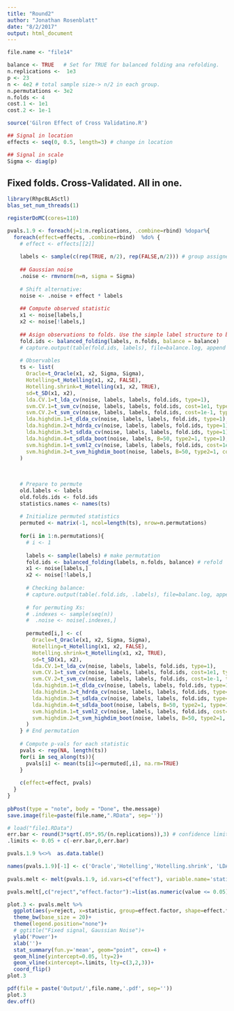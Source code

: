 ```yaml
---
title: "Round2"
author: "Jonathan Rosenblatt"
date: "8/2/2017"
output: html_document
---
```




```r
file.name <- "file14"

balance <- TRUE   # Set for TRUE for balanced folding ana refolding.
n.replications <-  1e3
p <- 23
n <- 4e2 # total sample size-> n/2 in each group.
n.permutations <- 3e2
n.folds <- 4
cost.1 <- 1e1
cost.2 <- 1e-1

source('Gilron Effect of Cross Validatino.R')

## Signal in location
effects <- seq(0, 0.5, length=3) # change in location

## Signal in scale
Sigma <- diag(p)
```


## Fixed folds. Cross-Validated. All in one.
```r
library(RhpcBLASctl)
blas_set_num_threads(1)

registerDoMC(cores=110)
```


```r
pvals.1.9 <- foreach(j=1:n.replications, .combine=rbind) %dopar%{
  foreach(effect=effects, .combine=rbind)  %do% {
    # effect <- effects[[2]]
    
    labels <- sample(c(rep(TRUE, n/2), rep(FALSE,n/2))) # group assignemt labels
    
    ## Gaussian noise
    .noise <- rmvnorm(n=n, sigma = Sigma)
    
    # Shift alternative:
    noise <- .noise + effect * labels
    
    ## Compute observed statistic
    x1 <- noise[labels,]
    x2 <- noise[!labels,]
    
    ## Asign observations to folds. Use the simple label structure to balance folds.
    fold.ids <- balanced_folding(labels, n.folds, balance = balance)
    # capture.output(table(fold.ids, labels), file=balance.log, append = TRUE)
    
    # Observables 
    ts <- list(
      Oracle=t_Oracle(x1, x2, Sigma, Sigma),
      Hotelling=t_Hotelling(x1, x2, FALSE),
      Hotelling.shrink=t_Hotelling(x1, x2, TRUE),
      sd=t_SD(x1, x2),
      lda.CV.1=t_lda_cv(noise, labels, labels, fold.ids, type=1),
      svm.CV.1=t_svm_cv(noise, labels, labels, fold.ids, cost=1e1, type=1),
      svm.CV.2=t_svm_cv(noise, labels, labels, fold.ids, cost=1e-1, type=1),
      lda.highdim.1=t_dlda_cv(noise, labels, labels, fold.ids, type=1),
      lda.highdim.2=t_hdrda_cv(noise, labels, labels, fold.ids, type=1),
      lda.highdim.3=t_sdlda_cv(noise, labels, labels, fold.ids, type=1),
      lda.highdim.4=t_sdlda_boot(noise, labels, B=50, type2=1, type=1),
      svm.highdim.1=t_svml2_cv(noise, labels, labels, fold.ids, cost=1e-1, type=1),
      svm.highdim.2=t_svm_highdim_boot(noise, labels, B=50, type2=1, cost=1e-1, type=1)
    )
    
    
    
    # Prepare to permute
    old.labels <- labels
    old.folds.ids <- fold.ids
    statistics.names <- names(ts)
    
    # Initialize permuted statistics
    permuted <- matrix(-1, ncol=length(ts), nrow=n.permutations)
    
    for(i in 1:n.permutations){
      # i <- 1
      
      labels <- sample(labels) # make permutation
      fold.ids <- balanced_folding(labels, n.folds, balance) # refold
      x1 <- noise[labels,]
      x2 <- noise[!labels,]
      
      # Checking balance:
      # capture.output(table(.fold.ids, .labels), file=balanc.log, append = TRUE)
      
      # for permuting Xs:
      # .indexes <- sample(seq(n))
      #  .noise <- noise[.indexes,] 
      
      permuted[i,] <- c(
        Oracle=t_Oracle(x1, x2, Sigma, Sigma),
        Hotelling=t_Hotelling(x1, x2, FALSE),
        Hotelling.shrink=t_Hotelling(x1, x2, TRUE),
        sd=t_SD(x1, x2),
        lda.CV.1=t_lda_cv(noise, labels, labels, fold.ids, type=1),
        svm.CV.1=t_svm_cv(noise, labels, labels, fold.ids, cost=1e1, type=1),
        svm.CV.2=t_svm_cv(noise, labels, labels, fold.ids, cost=1e-1, type=1),
        lda.highdim.1=t_dlda_cv(noise, labels, labels, fold.ids, type=1),
        lda.highdim.2=t_hdrda_cv(noise, labels, labels, fold.ids, type=1),
        lda.highdim.3=t_sdlda_cv(noise, labels, labels, fold.ids, type=1),
        lda.highdim.4=t_sdlda_boot(noise, labels, B=50, type2=1, type=1),
        svm.highdim.1=t_svml2_cv(noise, labels, labels, fold.ids, cost=1e-1, type=1),
        svm.highdim.2=t_svm_highdim_boot(noise, labels, B=50, type2=1, cost=1e-1, type=1)
      )
    } # End permutation
    
    # Compute p-vals for each statistic
    pvals <- rep(NA, length(ts))
    for(i in seq_along(ts)){
      pvals[i] <- mean(ts[i]<=permuted[,i], na.rm=TRUE)
    }
    
    c(effect=effect, pvals) 
  }
} 
  
pbPost(type = "note", body = "Done", the.message)
save.image(file=paste(file.name,".RData", sep=''))
```



```r
# load("file1.RData")
err.bar <- round(3*sqrt(.05*.95/(n.replications)),3) # confidence limits of p-value
.limits <- 0.05 + c(-err.bar,0,err.bar)

pvals.1.9 %<>%  as.data.table()

names(pvals.1.9)[-1] <- c('Oracle','Hotelling','Hotelling.shrink', 'LDA.CV.1', 'LDA.CV.2', 'LDA.noCV.1', 'LDA.noCV.2',  'SD','SVM.CV.1', 'SVM.CV.2', 'SVM.CV.3',  'SVM.CV.4','SVM.noCV.1', 'SVM.noCV.2', 'SVM.noCV.3','SVM.noCV.4')
  
pvals.melt <- melt(pvals.1.9, id.vars=c("effect"), variable.name='statistic') 

pvals.melt[,c("reject","effect.factor"):=list(as.numeric(value <= 0.05), as.factor(effect)),] 
```


```r
plot.3 <- pvals.melt %>% 
  ggplot(aes(y=reject, x=statistic, group=effect.factor, shape=effect.factor, color=effect.factor)) +
  theme_bw(base_size = 20)+
  theme(legend.position="none")+
  # ggtitle("Fixed signal, Gaussian Noise")+
  ylab('Power')+
  xlab('')+
  stat_summary(fun.y='mean', geom="point", cex=4) +
  geom_hline(yintercept=0.05, lty=2)+
  geom_vline(xintercept=.limits, lty=c(3,2,3))+
  coord_flip()
plot.3

pdf(file = paste('Output/',file.name,'.pdf', sep=''))
plot.3
dev.off()
```


